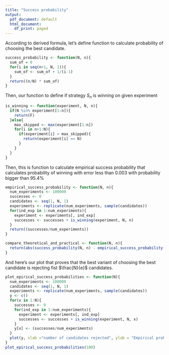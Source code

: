 ```yaml
---
title: "Success probability"
output:
  pdf_document: default
  html_document:
    df_print: paged
---
```


According to derived formula, let's define function to calculate probability of choosing the best candidate.

```r
success_probability <- function(N, n){
  sum_of = 0
  for(i in seq(n+1, N, 1)){
    sum_of <- sum_of + 1/(i-1)
  }
  return((n/N) * sum_of)
}
```

Then, our function to define if strategy $S_{n}$ is winning on given experiment 
```r
is_winning <- function(experiment, N, n){
  if(N %in% experiment[1:n]){
    return(F)
  }else{
    max_skipped <- max(experiment[1:n])
    for(i in n+1:N){
      if(experiment[i] > max_skipped){
        return(experiment[i] == N)
      }
    }
  }
}
```
Then, this is function to calculate empirical success probability that calculates probability of winning with error less than $0.003$ with probability bigger than $95.4\%$
```r
empirical_success_probability <- function(N, n){
  num_experiments <- 100000
  successes <- 0
  candidates <- seq(1, N, 1)
  experiments <- replicate(num_experiments, sample(candidates))
  for(ind_exp in 1:num_experiments){
    experiment <- experiments[, ind_exp]
    successes <- successes + is_winning(experiment, N, n)
  }
  return((successes/num_experiments))
}

compare_theoretical_and_practical <- function(N, n){
  return(abs(success_probability(N, n) - empirical_success_probability(N, n)))
}
```
And here's our plot that proves that the best variant of choosing the best candidate is rejecting fist $\frac{N}{e}$ candidates. 
```r
plot_epirical_success_probabilities <- function(N){
  num_experiments <- 100000
  candidates <- seq(1, N, 1)
  experiments <- replicate(num_experiments, sample(candidates))
  y <- c()
  for(x in 1:N){
    successes <- 0
    for(ind_exp in 1:num_experiments){
      experiment <- experiments[, ind_exp]
      successes <- successes + is_winning(experiment, N, x)
    }
    y[x] <- (successes/num_experiments)
  }
  plot(y, xlab ="number of candidates rejected", ylab = "Empirical probability of choosing best candidate")
}
plot_epirical_success_probabilities(100)
```

